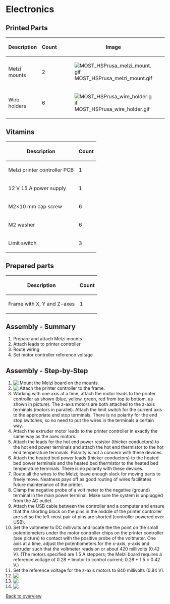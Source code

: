 {{MOST}}

=Electronics=
{{MOST RepRap Ed}}
==Printed Parts==
{| class="wikitable"
|-
! Description
! Count
! Image
|-
| Melzi mounts
| 2
| [[File:MOST_HSPrusa_melzi_mount.gif]]
|-
| Wire holders
| 6
| [[File:MOST_HSPrusa_wire_holder.gif]]
|}

==Vitamins==
{| class="wikitable"
|-
! Description
! Count
|-
| Melzi printer controller PCB
| 1
|-
| 12 V 15 A power supply
| 1
|-
| M2×10 mm cap screw
| 6
|-
| M2 washer
| 6
|-
| Limit switch
| 3
|}

==Prepared parts==
{| class="wikitable"
|-
! Description
! Count
|-
| Frame with X, Y and Z-axes
| 1
|}

==Assembly - Summary==
# Prepare and attach Melzi mounts
# Attach leads to printer controller
# Route wiring
# Set motor controller reference voltage

==Assembly - Step-by-Step==
#[[Image:MOST_HSPrusa_electronics_3.jpg|thumb|right|.]]Mount the Melzi board on the mounts.{{clear}}
#[[Image:MOST_HSPrusa_electronics_4.jpg|thumb|right|.]]Attach the printer controller to the frame.
#Working with one axis at a time, attach the motor leads to the printer controller as shown (blue, yellow, green, red from top to bottom, as shown in picture). The z-axis motors are both attached to the z-axis terminals (motors in parallel). Attach the limit switch for the current axis to the appropriate end stop terminals. There is no polarity for the end stop switches, so no need to put the wires in the terminals a certain way.
#Attach the extruder motor leads to the printer controller in exactly the same way as the axes motors.
#Attach the leads for the hot end power resistor (thicker conductors) to the hot end power terminals and attach the hot end thermistor to the hot end temperature terminals. Polarity is not a concern with these devices.
#Attach the heated bed power leads (thicker conductors) to the heated bed power terminals and the heated bed thermistor to the heated bed temperature terminals. There is no polarity with these devices.
#Route all the wires to the Melzi; leave enough slack for moving parts to freely move. Neatness pays off as good routing of wires facilitates future maintenance of the printer.
#Clamp the negative probe of a volt meter to the negative (ground) terminal in the main power terminal. Make sure the system is unplugged from the AC outlet.
#Attach the USB cable between the controller and a computer and ensure that the shorting block on the pins in the middle of the printer controller are set so the left-most pair of pins are shorted (controller powered over USB).
#Set the voltmeter to DC millivolts and locate the the point on the small potentiometers under the motor controller chips on the printer controller (see picture) to contact with the positive probe of the voltmeter. One axis at a time, adjust the potentiometers for the x-axis, y-axis and extruder such that the voltmeter reads on or about 420 millivolts (0.42 V). (The motors specified are 1.5 A steppers; the Melzi board requires a reference voltage of 0.28 * Imotor to control current; 0.28 * 1.5 = 0.42 V.)
#Set the reference voltage for the z-axis motors to 840 millivolts (0.84 V).
#[[Image:MOST_HSPrusa_electronics_0.jpg|thumb|right|.]]{{clear}}
#[[Image:MOST_HSPrusa_electronics_1.jpg|thumb|right|.]]{{clear}}
#[[Image:MOST_HSPrusa_electronics_2.jpg|thumb|right|.]]{{clear}}

[[MOST_RepRap_parallel_build_overview|Back to overview]]